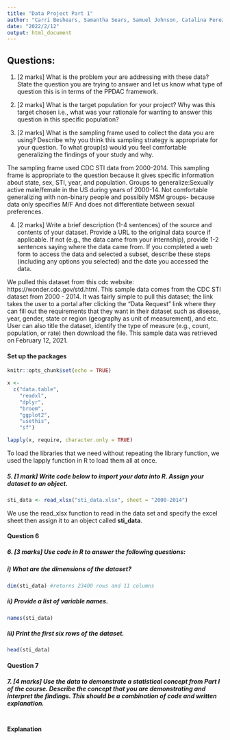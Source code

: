```yaml
---
title: "Data Project Part 1"
author: "Carri Beshears, Samantha Sears, Samuel Johnson, Catalina Perez, and Phuong Tseng"
date: "2022/2/12"
output: html_document
---
```

## Questions:

1. [2 marks] What is the problem your are addressing with these data? State the question you are trying to answer and let us know what type of question this is in terms of the PPDAC framework.

2. [2 marks] What is the target population for your project? Why was this target chosen i.e., what was your rationale for wanting to answer this question in this specific population?

3. [2 marks] What is the sampling frame used to collect the data you are using? Describe why you think this sampling strategy is appropriate for your question. To what group(s) would you feel comfortable generalizing the findings of your study and why.

The sampling frame used CDC STI data from 2000-2014. This sampling frame is appropriate to the question 
because it gives specific information about state, sex, STI, year, and population. 
Groups to generalize:Sexually active male/female in the US during years of 2000-14. 
Not comfortable generalizing with non-binary people and possibily MSM groups- because data only specifies M/F
And does not differentiate between sexual preferences.

4. [2 marks] Write a brief description (1-4 sentences) of the source and contents of your dataset. Provide a URL to the original data source if applicable. If not (e.g., the data came from your internship), provide 1-2 sentences saying where the data came from. If you completed a web form to access the data and selected a subset, describe these steps (including any options you selected) and the date you accessed the data.

We pulled this dataset from this cdc website: https://wonder.cdc.gov/std.html. This sample data comes from the CDC STI dataset from 2000 - 2014. It was fairly simple to pull this dataset; the link takes the user to a portal after clicking the "Data Request" link where they can fill out the requirements that they want in their dataset such as disease, year, gender, state or region (geography as unit of measurement), and etc. User can also title the dataset, identify the type of measure (e.g., count, population, or rate) then download the file. This sample data was retrieved on February 12, 2021.



#### Set up the packages
```r
knitr::opts_chunk$set(echo = TRUE)

x <-
  c("data.table",
    "readxl",
    "dplyr",
    "broom",
    "ggplot2",
    "usethis",
    "sf")

lapply(x, require, character.only = TRUE)
```
To load the libraries that we need without repeating the library function, we used the lapply function in R to load them all at once.


##### 5. [1 mark] Write code below to import your data into R. Assign your dataset to an object.
```r
sti_data <- read_xlsx("sti_data.xlsx", sheet = "2000-2014")
```
We use the read_xlsx function to read in the data set and specify the excel sheet then assign it to an object called <b>sti_data</b>.


#### Question 6
##### 6. [3 marks] Use code in R to answer the following questions:
##### i) What are the dimensions of the dataset?
```r
dim(sti_data) #returns 23400 rows and 11 columns
```


##### ii) Provide a list of variable names.
```r
names(sti_data)
```


##### iii) Print the first six rows of the dataset.
```r
head(sti_data)
```


#### Question 7
##### 7. [4 marks] Use the data to demonstrate a statistical concept from Part I of the course. Describe the concept that you are demonstrating and interpret the findings. This should be a combination of code and written explanation.

```r

```

#### Explanation
